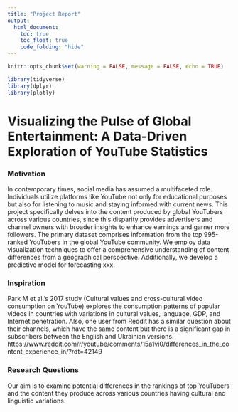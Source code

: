 ```yaml
---
title: "Project Report"
output: 
  html_document:
    toc: true
    toc_float: true
    code_folding: "hide"
---
```


```r
knitr::opts_chunk$set(warning = FALSE, message = FALSE, echo = TRUE)

library(tidyverse)
library(dplyr)
library(plotly)
```

# Visualizing the Pulse of Global Entertainment: A Data-Driven Exploration of YouTube Statistics


### Motivation
In contemporary times, social media has assumed a multifaceted role. Individuals utilize platforms like YouTube not only for educational purposes but also for listening to music and staying informed with current news. This project specifically delves into the content produced by global YouTubers across various countries, since this disparity provides advertisers and channel owners with broader insights to enhance earnings and garner more followers. The primary dataset comprises information from the top 995-ranked YouTubers in the global YouTube community. We employ data visualization techniques to offer a comprehensive understanding of content differences from a geographical perspective. Additionally, we develop a predictive model for forecasting xxx. 


### Inspiration
Park M et al.'s 2017 study (Cultural values and cross-cultural video consumption on YouTube) explores the consumption patterns of popular videos in countries with variations in cultural values, language, GDP, and Internet penetration. Also, one user from Reddit has a similar question about their channels, which have the same content but there is a significant gap in subscribers between the English and Ukrainian versions.
https://www.reddit.com/r/youtube/comments/15a1vi0/differences_in_the_content_experience_in/?rdt=42149


### Research Questions
Our aim is to examine potential differences in the rankings of top YouTubers and the content they produce across various countries having cultural and linguistic variations.





